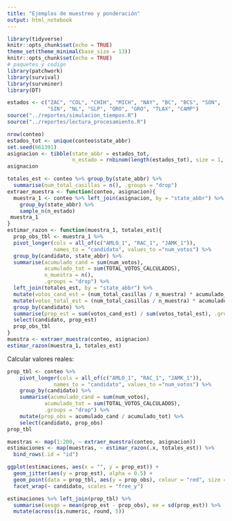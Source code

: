 ```yaml
---
title: "Ejemplos de muestreo y ponderación"
output: html_notebook
---
```



```r
library(tidyverse)
knitr::opts_chunk$set(echo = TRUE)
theme_set(theme_minimal(base_size = 13))
knitr::opts_chunk$set(echo = TRUE)
# paquetes y codigo 
library(patchwork)
library(survival)
library(survminer)
library(DT)

estados <- c("ZAC", "COL", "CHIH", "MICH", "NAY", "BC", "BCS", "SON",
             "SIN", "NL", "SLP", "QRO", "GRO", "TLAX", "CAMP")
source("../reportes/simulacion_tiempos.R")
source("../reportes/lectura_procesamiento.R")
```

```r
nrow(conteo)
estados_tot <- unique(conteo$state_abbr)
set.seed(661391)
asignacion <- tibble(state_abbr = estados_tot,
                     n_estado = rnbinom(length(estados_tot), size = 1, mu = 50))
asignacion
```
```r
totales_est <- conteo %>% group_by(state_abbr) %>% 
  summarise(num_total_casillas = n(), .groups = "drop")
extraer_muestra <- function(conteo, asignacion){
  muestra_1 <- conteo %>% left_join(asignacion, by = "state_abbr") %>% 
    group_by(state_abbr) %>% 
    sample_n(n_estado)
 muestra_1
}
estimar_razon <- function(muestra_1, totales_est){
  prop_obs_tbl <- muestra_1 %>% 
  pivot_longer(cols = all_of(c("AMLO_1", "RAC_1", "JAMK_1")), 
               names_to = "candidato", values_to ="num_votos") %>% 
  group_by(candidato, state_abbr) %>% 
  summarise(acumulado_cand = sum(num_votos), 
            acumulado_tot = sum(TOTAL_VOTOS_CALCULADOS),
            n_muestra = n(),
            .groups = "drop") %>% 
  left_join(totales_est, by = "state_abbr") %>% 
  mutate(votos_cand_est = (num_total_casillas / n_muestra) * acumulado_cand ) %>%
  mutate(votos_total_est = (num_total_casillas / n_muestra) * acumulado_tot) %>% 
  group_by(candidato) %>% 
  summarise(prop_est = sum(votos_cand_est) / sum(votos_total_est), .groups = "drop" ) %>% 
  select(candidato, prop_est)
  prop_obs_tbl
}
muestra <- extraer_muestra(conteo, asignacion)
estimar_razon(muestra_1, totales_est)
```
Calcular valores reales:

```r
prop_tbl <- conteo %>% 
    pivot_longer(cols = all_of(c("AMLO_1", "RAC_1", "JAMK_1")), 
               names_to = "candidato", values_to ="num_votos") %>% 
    group_by(candidato) %>% 
    summarise(acumulado_cand = sum(num_votos), 
            acumulado_tot = sum(TOTAL_VOTOS_CALCULADOS),
            .groups = "drop") %>% 
    mutate(prop_obs = acumulado_cand / acumulado_tot) %>% 
    select(candidato, prop_obs)
prop_tbl
```
```r
muestras <- map(1:200, ~ extraer_muestra(conteo, asignacion))
estimaciones <- map(muestras, ~ estimar_razon(.x, totales_est)) %>% 
  bind_rows(.id = "id")
```


```r
ggplot(estimaciones, aes(x = "", y = prop_est)) +
  geom_jitter(aes(y = prop_est), alpha = 0.5) + 
  geom_point(data = prop_tbl, aes(y = prop_obs), colour = "red", size = 4) +
  facet_wrap(~ candidato, scales = "free_y")
```

```r
estimaciones %>% left_join(prop_tbl) %>% 
  summarise(sesgo = mean(prop_est - prop_obs), ee = sd(prop_est)) %>% 
  mutate(across(is.numeric, round, 5))
```





